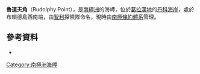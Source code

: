 {{coord|64|53|S|63|7|W|display=title}}

'''魯道夫角'''（Rudolphy Point），是[[南極洲|南極洲]]的海岬，位於[[葛拉漢地|葛拉漢地]]的[[丹科海岸|丹科海岸]]，處於布賴德島西南端，由[[智利|智利]]探險隊命名，現時由[[南極條約體系|南極條約體系]]管理。

==參考資料==
*{{usgs-gazetteer}}

{{DEFAULTSORT:Rudolphy Point}}
[[Category:南極洲海岬|Category:南極洲海岬]]


{{DancoCoast-geo-stub}}